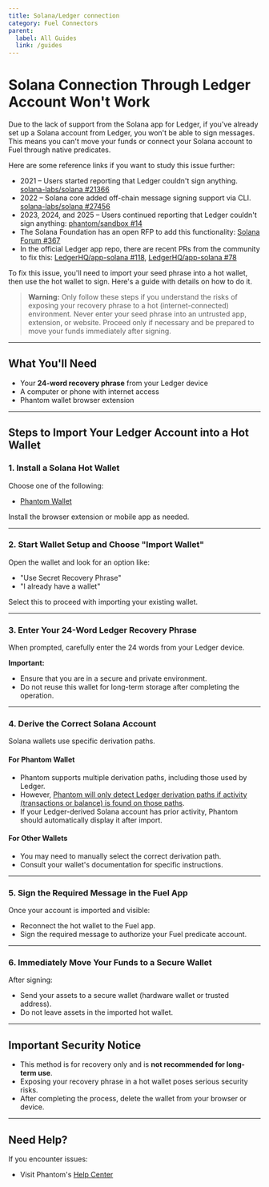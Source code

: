 ```yaml
---
title: Solana/Ledger connection
category: Fuel Connectors
parent:
  label: All Guides
  link: /guides
---
```


# Solana Connection Through Ledger Account Won't Work

Due to the lack of support from the Solana app for Ledger, if you've already set up a Solana account from Ledger, you won't be able to sign messages. This means you can't move your funds or connect your Solana account to Fuel through native predicates.

Here are some reference links if you want to study this issue further:

- 2021 – Users started reporting that Ledger couldn't sign anything. [solana-labs/solana #21366](https://github.com/solana-labs/solana/issues/21366)
- 2022 – Solana core added off-chain message signing support via CLI. [solana-labs/solana #27456](https://github.com/solana-labs/solana/pull/27456)
- 2023, 2024, and 2025 – Users continued reporting that Ledger couldn't sign anything: [phantom/sandbox #14](https://github.com/phantom/sandbox/issues/14)
- The Solana Foundation has an open RFP to add this functionality: [Solana Forum #367](https://forum.solana.com/t/the-solana-app-for-ledger-devices/367)
- In the official Ledger app repo, there are recent PRs from the community to fix this: [LedgerHQ/app-solana #118](https://github.com/LedgerHQ/app-solana/pull/118), [LedgerHQ/app-solana #78](https://github.com/LedgerHQ/app-solana/pull/78)

To fix this issue, you'll need to import your seed phrase into a hot wallet, then use the hot wallet to sign. Here's a guide with details on how to do it.

> **Warning:** Only follow these steps if you understand the risks of exposing your recovery phrase to a hot (internet-connected) environment. Never enter your seed phrase into an untrusted app, extension, or website. Proceed only if necessary and be prepared to move your funds immediately after signing.

---

## What You'll Need

- Your **24-word recovery phrase** from your Ledger device  
- A computer or phone with internet access  
- Phantom wallet browser extension  

---

## Steps to Import Your Ledger Account into a Hot Wallet

### 1. Install a Solana Hot Wallet

Choose one of the following:

- [Phantom Wallet](https://phantom.app/download)

Install the browser extension or mobile app as needed.

---

### 2. Start Wallet Setup and Choose "Import Wallet"

Open the wallet and look for an option like:

- "Use Secret Recovery Phrase"
- "I already have a wallet"

Select this to proceed with importing your existing wallet.

---

### 3. Enter Your 24-Word Ledger Recovery Phrase

When prompted, carefully enter the 24 words from your Ledger device.

**Important:**

- Ensure that you are in a secure and private environment.
- Do not reuse this wallet for long-term storage after completing the operation.

---

### 4. Derive the Correct Solana Account

Solana wallets use specific derivation paths.

#### For Phantom Wallet

- Phantom supports multiple derivation paths, including those used by Ledger.
- However, [Phantom will only detect Ledger derivation paths if activity (transactions or balance) is found on those paths](https://help.phantom.com/hc/en-us/articles/12988493966227-What-derivation-paths-does-Phantom-wallet-support).
- If your Ledger-derived Solana account has prior activity, Phantom should automatically display it after import.

#### For Other Wallets

- You may need to manually select the correct derivation path.
- Consult your wallet's documentation for specific instructions.

---

### 5. Sign the Required Message in the Fuel App

Once your account is imported and visible:

- Reconnect the hot wallet to the Fuel app.
- Sign the required message to authorize your Fuel predicate account.

---

### 6. Immediately Move Your Funds to a Secure Wallet

After signing:

- Send your assets to a secure wallet (hardware wallet or trusted address).
- Do not leave assets in the imported hot wallet.

---

## Important Security Notice

- This method is for recovery only and is **not recommended for long-term use**.
- Exposing your recovery phrase in a hot wallet poses serious security risks.
- After completing the process, delete the wallet from your browser or device.

---

## Need Help?

If you encounter issues:

- Visit Phantom's [Help Center](https://help.phantom.com/hc/en-us)
